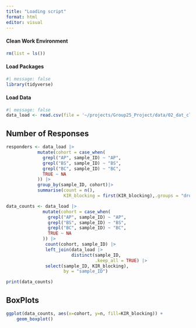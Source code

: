 ```yaml
---
title: "Loading script"
format: html
editor: visual
---
```


#### Clean Work Environment

```r
rm(list = ls())
```

#### Load Packages

```r
#| message: false
library(tidyverse)
```

#### Load Data

```r
#| message: false
data_load <- read.csv(file = '~/projects/Group25_Project/data/02_dat_clean.csv')
```

## Number of Responses

```r
responders <- data_load |>
            mutate(cohort = case_when(
              grepl("AP", sample_ID) ~ "AP",
              grepl("BS", sample_ID) ~ "BS",
              grepl("BC", sample_ID) ~ "BC",
              TRUE ~ NA
            )) |>
            group_by(sample_ID, cohort)|>
            summarise(count = n(),
                      KIR_blocking = first(KIR_blocking),.groups = "drop")
```

```r
data_counts <- data_load |>
              mutate(cohort = case_when(
                grepl("AP", sample_ID) ~ "AP",
                grepl("BS", sample_ID) ~ "BS",
                grepl("BC", sample_ID) ~ "BC",
                TRUE ~ NA
              )) |>
               count(cohort, sample_ID) |>
               left_join(data_load |> 
                         distinct(sample_ID, 
                                  .keep_all = TRUE) |>
               select(sample_ID, KIR_blocking), 
                      by = "sample_ID")

print(data_counts)
```

## BoxPlots

```r

ggplot(data_counts, aes(x=cohort, y=n, fill=KIR_blocking)) + 
    geom_boxplot()
```
